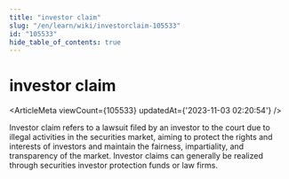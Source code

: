 ```yaml
---
title: "investor claim"
slug: "/en/learn/wiki/investorclaim-105533"
id: "105533"
hide_table_of_contents: true
---
```



<Breadcrumbs current="investor claim" />

# investor claim

<ArticleMeta viewCount={105533} updatedAt={'2023-11-03 02:20:54'} />
<div className='border-solid border-b border-t-0 my-4 border-[var(--ifm-color-gray-300)]' />

Investor claim refers to a lawsuit filed by an investor to the court due to illegal activities in the securities market, aiming to protect the rights and interests of investors and maintain the fairness, impartiality, and transparency of the market. Investor claims can generally be realized through securities investor protection funds or law firms.
